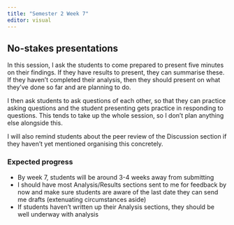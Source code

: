 ```yaml
---
title: "Semester 2 Week 7"
editor: visual
---
```


## No-stakes presentations 

In this session, I ask the students to come prepared to present five minutes on their findings. If they have results to present, they can summarise these. If they haven't completed their analysis, then they should present on what they've done so far and are planning to do.

I then ask students to ask questions of each other, so that they can practice asking questions and the student presenting gets practice in responding to questions. This tends to take up the whole session, so I don't plan anything else alongside this.

I will also remind students about the peer review of the Discussion section if they haven't yet mentioned organising this concretely.

### Expected progress

-   By week 7, students will be around 3-4 weeks away from submitting
-   I should have most Analysis/Results sections sent to me for feedback by now and make sure students are aware of the last date they can send me drafts (extenuating circumstances aside)
-   If students haven't written up their Analysis sections, they should be well underway with analysis
